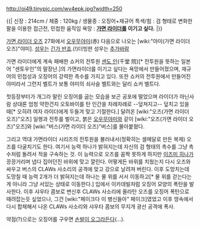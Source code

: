 http://oi49.tinypic.com/wv4epk.jpg?width=250

{{|
신장 : 214cm / 체중 : 120kg / 생물종 : 오징어+재규어
특색/힘 : 검 형태로 변화한 팔을 이용한 접근전, 민첩한 움직임
욕망 : '''[[가면 라이더]]를 이기고 싶다.'''
|}}

[[가면 라이더 오즈]] 27화에서 [[오우무야미]](赤) 다음으로 나오는 [wiki:"야미(가면 라이더 오즈)"야미]. [[성우]]는 [[긴가 반죠]].(!)더빙판 성우는 [[추가바람]]

가면 라이더에게 계속 패배한 쇼커의 전투원 [[센도 인]](千堂 院)[* 전투원을 뜻하는 일본어 "센토우인"의 말장난.]의 가면라이더를 이기고 싶다는 욕망에서 만들어졌으며, 재규어의 민첩성과 오징어의 강력한 촉수를 가지고 있다. 또한 쇼커의 전투원에서 만들어진 야미라서 그런지 벨트가 보통 야미의 쇠사슬 벨트와는 달리 쇼커 벨트다.

첫등장부터가 개그라 말린 오징어를 굽는 모습을 보곤 공포에 떨었으며 라이더가 아닌사람 상대론 엄청 약한건지 오토바이를 탄 인간을 차례차례로 --덮쳐지고-- 덮치고 있을 때[* 오히려 여자 라이더에게 두들겨 맞고 기절한다.] 달려온 [wiki:"오즈(가면 라이더 오즈)"오즈] 일행과 전투를 벌이고, 붉은 [[오우무야미]]와 같이 [wiki:"오즈(가면 라이더 오즈)"오즈]와 [wiki:"버스(가면 라이더 오즈)"버스]를 몰아붙혔다.

그리고 역대 가면라이더 시리즈의 전투원을 불러내서(정확히는 셀메달로 만든 복제) 오즈를 다굴치기도 한다. 여기서 능력 하나가 밝혀지는데 자신의 검 형태의 촉수를 그냥 촉수처럼 돌려서 적을 구속하는 것. 이 능력으로 오즈를 꼼짝 못하게 하지만 [[이즈미 히나]]가 끙끙거리며 냅다 집어던진 바위에 맞고 깔린다. 어떻게든 바위를 치웠는지 다시 오즈와 싸우고 버스의 CLAWs 사소리의 공격에 맞고 강으로 날려져 버린다. 이후 도망치는데 도망칠 때 능력 2개가 더 밝혀지는데 하나는 물 위를 서서 이동하고[* 물 위를 걷는다는 게 아니라 그냥 서있는 상태로 이동한다.] 입에서 이카데빌처럼 오징어 모양의 폭탄을 발사한다. 이후 샤우타 콤보로 변신후 CLAWs 사소리에 올라탄 오즈를 오징어 폭탄으로 때려잡는듯 싶었으나, 그건 [wiki:"페이크다 이 병신들아" 페이크]였었고 이후 땅속에서 다시 합체해서 나온 CLAWs 사소리와 샤우타 콤보의 무지개 광선 공격에 폭사.

약점(?)으로는 오징어를 구우면 [[손발이 오그라든다]](...).
